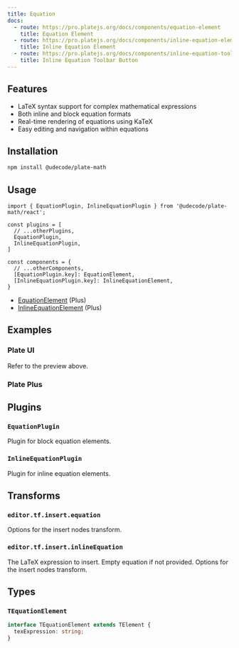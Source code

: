 ```yaml
---
title: Equation
docs:
  - route: https://pro.platejs.org/docs/components/equation-element
    title: Equation Element
  - route: https://pro.platejs.org/docs/components/inline-equation-element
    title: Inline Equation Element
  - route: https://pro.platejs.org/docs/components/inline-equation-toolbar-button
    title: Inline Equation Toolbar Button
---
```


<ComponentPreview name="equation-demo" />

<PackageInfo>

## Features

- LaTeX syntax support for complex mathematical expressions
- Both inline and block equation formats
- Real-time rendering of equations using KaTeX
- Easy editing and navigation within equations

</PackageInfo>

## Installation

```bash
npm install @udecode/plate-math
```

## Usage

```tsx
import { EquationPlugin, InlineEquationPlugin } from '@udecode/plate-math/react';
```

```tsx
const plugins = [
  // ...otherPlugins,
  EquationPlugin,
  InlineEquationPlugin,
]
```

```tsx
const components = {
  // ...otherComponents,
  [EquationPlugin.key]: EquationElement,
  [InlineEquationPlugin.key]: InlineEquationElement,
}
```

- [EquationElement](https://pro.platejs.org/docs/components/equation-element) (Plus)
- [InlineEquationElement](https://pro.platejs.org/docs/components/inline-equation-element) (Plus)

## Examples

### Plate UI

Refer to the preview above.

### Plate Plus

<ComponentPreviewPro name="equation-pro" />

## Plugins

### `EquationPlugin`

Plugin for block equation elements.

### `InlineEquationPlugin`

Plugin for inline equation elements.

## Transforms

### `editor.tf.insert.equation`

<API name="insert.equation">
<APIParameters>
  <APIItem name="options" type="InsertNodesOptions">
    Options for the insert nodes transform.
  </APIItem>
</APIParameters>
</API>

### `editor.tf.insert.inlineEquation`

<API name="insert.inlineEquation">
<APIParameters>
  <APIItem name="texExpression" type="string" optional>
    The LaTeX expression to insert. Empty equation if not provided.
  </APIItem>
  <APIItem name="options" type="InsertNodesOptions" optional>
    Options for the insert nodes transform.
  </APIItem>
</APIParameters>
</API>

## Types

### `TEquationElement`

```typescript
interface TEquationElement extends TElement {
  texExpression: string;
}
```